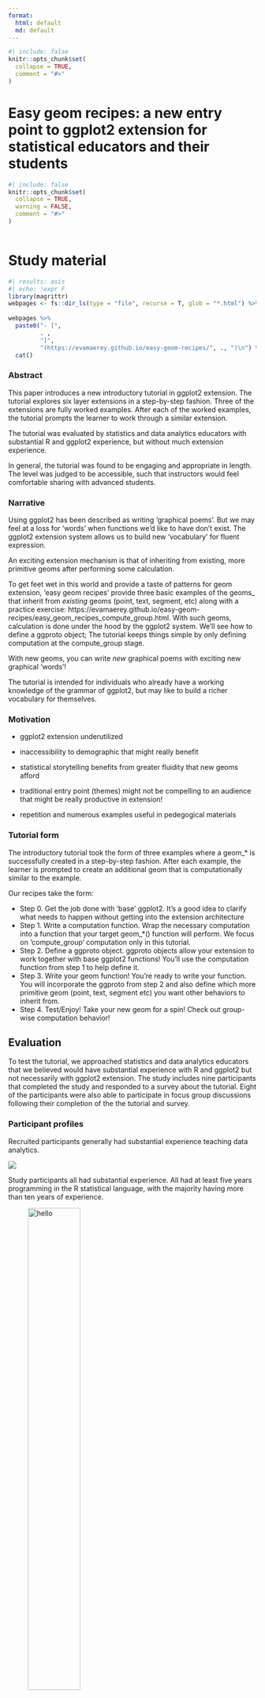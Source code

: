 ```yaml
---
format: 
  html: default
  md: default
---
```


<!-- README.md is generated from README.qmd. Please edit that file -->

```r
#| include: false
knitr::opts_chunk$set(
  collapse = TRUE,
  comment = "#>"
)
```

# Easy geom recipes: a new entry point to ggplot2 extension for statistical educators and their students

<!-- badges: start -->
<!-- badges: end -->


<!-- Informal background:  -->
<!-- *My entry to ggplot2 extension was slow.  I’d say it took about a year – all of 2020 -- going back and forth between materials (Thomas Lin Pederson 'extending your ability to extend' RStudio presentation), ggplot2 extension vignette (part of the ggplot2 package), and the extension section of the new edition of the ggplot2 book to find a path to the geom I was after.  But once I got going, I found that I used one that mechanisms over and over. It is the mechanims that is featured in the easy recipes tutorial: compute_group. I think it is a cool entry point; for mathminded folks --- maybe more exciting than defining themes which is often the promoted entry point? In Fall 2021, I took on two students to do independent studies to create additional geoms.  Working with them really helped define the steps of the process. And in the following spring term, one of the students stayed on and helped craft the compute_group ‘recipes’ with me.* -->
 
```r
#| include: false
knitr::opts_chunk$set(      
  collapse = TRUE,
  warning = FALSE,
  comment = "#>"          
)       
 
```

# Study material

```r
#| results: asis
#| echo: !expr F
library(magrittr)
webpages <- fs::dir_ls(type = "file", recurse = T, glob = "*.html") %>% rev()
     
webpages %>%    
  paste0("- [",
         . ,
         "]",
         "(https://evamaerey.github.io/easy-geom-recipes/", ., ")\n") %>% 
  cat()     
```


### Abstract

This paper introduces a new introductory tutorial in ggplot2 extension.  The tutorial explores six layer extensions in a step-by-step fashion. Three of the extensions are fully worked examples.  After each of the worked examples, the tutorial prompts the learner to work through a similar extension. 

The tutorial was evaluated by statistics and data analytics educators with substantial R and ggplot2 experience, but without much extension experience.

In general, the tutorial was found to be engaging and appropriate in length.  The level was judged to be accessible, such that instructors would feel comfortable sharing with advanced students.  


### Narrative


Using ggplot2 has been described as writing 'graphical poems'.  But we may feel at a loss for 'words' when functions we'd like to have don't exist.  The ggplot2 extension system allows us to build new 'vocabulary' for fluent expression.  

An exciting extension mechanism is that of inheriting from existing, more primitive geoms after performing some calculation.  

To get feet wet in this world and provide a taste of patterns for geom extension, 'easy geom recipes' provide three basic examples of the geoms_ that inherit from *existing* geoms (point, text, segment, etc) along with a practice exercise: https://evamaerey.github.io/easy-geom-recipes/easy_geom_recipes_compute_group.html.  With such geoms, calculation is done under the hood by the ggplot2 system.  We'll see how to define a ggproto object; The tutorial keeps things simple by only defining computation at the compute_group stage.

With new geoms, you can write *new* graphical poems with exciting new graphical 'words'! 

The tutorial is intended for individuals who already have a working knowledge of the grammar of ggplot2, but may like to build a richer vocabulary for themselves.

### Motivation

- ggplot2 extension underutilized
- inaccessibility to demographic that might really benefit
- statistical storytelling benefits from greater fluidity that new geoms afford

- traditional entry point (themes) might not be compelling to an audience that might be really productive in extension!

- repetition and numerous examples useful in pedegogical materials



### Tutorial form

The introductory tutorial took the form of three examples where a geom_* is successfully created in a step-by-step fashion.  After each example, the learner is prompted to create an additional geom that is computationally similar to the example.  

Our recipes take the form:

- Step 0. Get the job done with ‘base’ ggplot2. It’s a good idea to clarify what needs to happen without getting into the extension architecture
- Step 1. Write a computation function. Wrap the necessary computation into a function that your target geom_*() function will perform. We focus on ‘compute_group’ computation only in this tutorial.
- Step 2. Define a ggproto object. ggproto objects allow your extension to work together with base ggplot2 functions! You’ll use the computation function from step 1 to help define it.
- Step 3. Write your geom function! You’re ready to write your function. You will incorporate the ggproto from step 2 and also define which more primitive geom (point, text, segment etc) you want other behaviors to inherit from.
- Step 4. Test/Enjoy! Take your new geom for a spin! Check out group-wise computation behavior!


## Evaluation

To test the tutorial, we approached statistics and data analytics educators that we believed would have substantial experience with R and ggplot2 but not necessarily with ggplot2 extension.  The study includes nine participants that completed the study and responded to a survey about the tutorial.  Eight of the participants were also able to participate in focus group discussions following their completion of the the tutorial and survey. 


### Participant profiles

Recruited participants generally had substantial experience teaching data analytics. 

![](survey_results_summary_files/figure-html/unnamed-chunk-7-1.png)


Study participants all had substantial experience.  All had at least five years programming in the R statistical language, with the majority having more than ten years of experience.  




![hello](survey_results_summary_files/figure-html/q05r_length_user-1.png){width=50%}

Most of the participants identified as frequent users of R, using the language almost every day. 

![hello](survey_results_summary_files/figure-html/q06r_frequency-1.png)

Furthermore, most of the participants (7 of 9) responded that they use ggplot2 several times a week or more. 

![hello](survey_results_summary_files/figure-html/q07ggplot2_frequency-1.png)

With respect to writing functions, most of the group had experience writing functions, though the frequency was not as great as with using R and ggplot2. 



![](survey_results_summary_files/figure-html/q08r_frequency-1.png)

The respondents use ggplot2 in a variety of contexts; notably they all use it in academic research and eight of nine used it in teaching. 

![](survey_results_summary_files/figure-html/q09ggplot2_contexts-1.png)

However, participants in general had little or no with writing ggplot2 extensions.  Seven of the nine participants were aware of extension packages but had not attempted to write their own extension. One participant had written ggplot2 extensions prior to the tutorial. 
    
![](survey_results_summary_files/figure-html/q10_previous_ext_experience-1.png)

The following figure shows attempts and successes or failures in the different ggplot2 extension areas.  

![](survey_results_summary_files/figure-html/q11_previous_ext_attempt-1.png)

The participants had a variety of experiences with object oriented programming, but the majority had no experience with object oriented programming in R.  (confirm this w/ underlying data because looking at the summary figure, we can't 100% confirm this. But I think it's true.)

![](survey_results_summary_files/figure-html/q13_oop_experience-1.png)

# Tutorial assessment

Most participants indicated the tutorial taking them a short amount of time.  Six of nine said that on average, each of the recipes took less than 15 minutes to complete.  The remaining three participants responded that the recipes took between 15 and 30 minutes on average. 


![](survey_results_summary_files/figure-html/q16tutorial_time_taken-1.png)

The first prompt `geom_point_xy_means` exercise was completed by all participants; and all but one completed the `geom_text_coordinates()` exercise.  Several participants failed complete the last recipe (residuals).

![](survey_results_summary_files/figure-html/q14which_completed-1.png)


![](survey_results_summary_files/figure-html/q17tutorial_length-1.png)


![](survey_results_summary_files/figure-html/q18example_clarity-1.png)


![](survey_results_summary_files/figure-html/q19examples_engaging-1.png)


![](survey_results_summary_files/figure-html/unnamed-chunk-4-1.png)

![](survey_results_summary_files/figure-html/unnamed-chunk-5-1.png)




---


![](survey_results_summary_files/figure-html/unnamed-chunk-6-1.png)



### Focus group highlights...

#### mechanics

> '... going through this was super helpful
cuz now I like understand the
mechanics of it all.

> 'And so I
don't have any intentions of
like making formal geoms on my
own for anything yet. But it was
like really helpful for
understanding how the whole
system works.'

#### failure w/ previous attempts

> 'So like there's some other layer of
getting into the ggplot
extension world that I [was]
missing.'


#### Step by step and step 0

> 'So pedagogically, I liked how it
was. I like the the general like
steps like start with like make
the GEOM manually with regular
ggplot and Step 0 just to
have like a baseline and then
going to each of the steps to
get there and then being able to
compare with the original like
as far as like pedagogically,
that was super helpful. Just as
as an approach to to get it
right just so you can have a
goal and see how all of these,
these different primitives and
proto elements and whatever fit together... in such done
that really helpful.

# Skepticism

> And it was that easy. And I felt
empowered as a result of that.... But you know, like, my problem
isn't gonna be that easy.


# Concern - missing values

> When, like place where you might
have an opportunity to do a
little bit of pedagogical
caution, it's with like missing
values. So when computing a mean
like ggplot says, by the way, there were three rows I didn't
plot.... So then you
need to explicitly override the
default and that something like
that so that people are not just
blindly putting summaries down
without considering the data
that are being used to make
them.


# Accessibility for students


>  I'm teaching, so I'm
teaching data visualization this
summer online again with my
regular like online classes I've
assigning [the tutorial]... as kind of like an extra
credit thing at the end of
semester to saying like, if
you're interested, go through
this thing and you get 10 bonus
points or something just for the
more advanced students that will
be in the class that will be
interested. 
*But I think it's totally accessible for them.*

# Higher level objectives 

> I'll just add that I I think we, I could definitely use materials
like this and it did raise for
me the points since I didn't
have a lot of experience writing
extensions before like it was
ended up being very
comprehensible to me and so it
kind of made me think that in
like a data visuals, data
visualization classes that we
teach, we probably need to.
There's a balance between
teaching the students to use the
tools that exist right now to
like, just do your analysis and
just do the best with the tools
that are available. But we
probably should include a couple
of weeks on like.
You know, programming and
writing extensions along these
lines, because it's obviously
like very powerful and they need
to have at least some exposure
to it. So you know, a week or
two weeks of materials kind of
like this would be helpful and
would help distinguish them from
like being able to just work
through tutorials on your own
online. Like, if they could
write their own extension,
that's like real value added,
you know, to their organization.
So it it made me think that I
need to think about my data
visualization class A little bit
more as a programming class in
some ways. And I thought that
would be a good.
You know, this is pretty good
material along those lines.

# Relationship to writing functions

> Trying to clarify a little bit
more when it's
Useful to have
Your own costume Geom, as
opposed to your own function


### Appendix, example exercise

For clarity, I include one of the three exercises in the 'easy geom recipes' extension tutorial.  First an 'example recipe' `geom_label_id()` is provided, with the step 0-4 guideposts.  Then, the student is prompted to create `geom_text_coordinates()`.

````verbatim

# Example recipe #2:  `geom_label_id()`

---

## Step 0: use base ggplot2 to get the job done


```r
#| label: cars
# step 0.a
cars %>% 
  mutate(id_number = 1:n()) %>% 
  ggplot() + 
  aes(x = speed, y = dist) + 
  geom_point() + 
  geom_label(aes(label = id_number), 
             hjust = 1.2)

# step 0.b
layer_data(last_plot(), i = 2) %>% 
  head()
```

---

## Step 1: computation


```r
#| label: compute_group_row_number
# you won't use the scales argument, but ggplot will later
compute_group_row_number <- function(data, scales){
  
  data %>% 
    # add an additional column called label
    # the geom we inherit from requires the label aesthetic
    mutate(label = 1:n())
  
}

# step 1b test the computation function 
cars %>% 
  # input must have required aesthetic inputs as columns
  rename(x = speed, y = dist) %>% 
  compute_group_row_number() %>% 
  head()
```

---

## Step 2: define ggproto



```r
#| label: StatRownumber
StatRownumber <- ggplot2::ggproto(`_class` = "StatRownumber",
                                  `_inherit` = ggplot2::Stat,
                                  required_aes = c("x", "y"),
                                  compute_group = compute_group_row_number)
```


---

## Step 3: define geom_* function



- define the stat and geom for your layer


```r
#| label: geom_label_row_number
geom_label_row_number <- function(mapping = NULL, data = NULL,
                           position = "identity", na.rm = FALSE,
                           show.legend = NA,
                           inherit.aes = TRUE, ...) {
  ggplot2::layer(
    stat = StatRownumber, # proto object from Step 2
    geom = ggplot2::GeomLabel, # inherit other behavior, this time Label
    data = data, 
    mapping = mapping,
    position = position, 
    show.legend = show.legend, 
    inherit.aes = inherit.aes,
    params = list(na.rm = na.rm, ...)
  )
}
```





---

## Step 4: Enjoy! Use your function

```r
#| label: enjoy_again
cars %>% 
  ggplot() + 
  aes(x = speed, y = dist) + 
  geom_point() + 
  geom_label_row_number(hjust = 1.2) # function in action
```

### And check out conditionality!

```r
#| label: conditional_compute
last_plot() + 
  aes(color = dist > 60) # Computation is within group
```




---

# Task #2: create `geom_text_coordinates()`

Using recipe #2 as a reference, can you create the function `geom_text_coordinates()`.  

--

- geom should label point with its coordinates '(x, y)'
- geom should have behavior of geom_text (not geom_label)


Hint:

```r
paste0("(", 1, ", ",3., ")")
```




```r
# step 0: use base ggplot2

# step 1: write your compute_group function (and test)

# step 2: write ggproto with compute_group as an input

# step 3: write your geom_*() function with ggproto as an input

# step 4: enjoy!


```


````


Thanks to Claus Wilke, June Choe, Teun Van der Brand, Isabella Velasquez, Cosima Meyer, and Eric Reder for pre-testing and reviewing the tutorial and providing useful feedback. 
